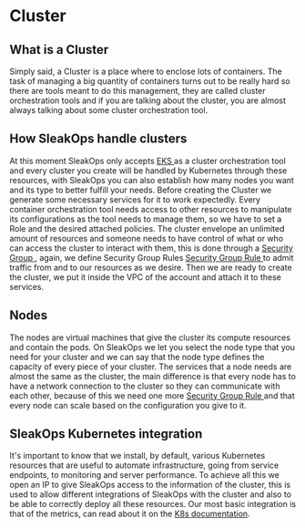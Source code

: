 
# Cluster

## What is a Cluster

Simply said, a Cluster is a place where to enclose lots of containers. The task of managing a big quantity of containers turns out to be really hard so there are tools meant to do this management, they are called cluster orchestration tools and if you are talking about the cluster, you are almost always talking about some cluster orchestration tool.

## How SleakOps handle clusters 

At this moment SleakOps only accepts [EKS <FiExternalLink/>](https://aws.amazon.com/eks/) as a cluster orchestration tool and every cluster you create will be handled by Kubernetes through these resources, with SleakOps you can also establish how many nodes you want and its type to better fulfill your needs.
Before creating the Cluster we generate some necessary services for it to work expectedly. Every container orchestration tool needs access to other resources to manipulate its configurations as the tool needs to manage them, so we have to set a Role and the desired attached policies.
The cluster envelope an unlimited amount of resources and someone needs to have control of what or who can access the cluster to interact with them, this is done through a [Security Group <FiExternalLink/>](https://docs.aws.amazon.com/vpc/latest/userguide/VPC_SecurityGroups.html), again, we define Security Group Rules [Security Group Rule <FiExternalLink/>](https://docs.aws.amazon.com/vpc/latest/userguide/VPC_SecurityGroups.html#SecurityGroupRules) to admit traffic from and to our resources as we desire. 
Then we are ready to create the cluster, we put it inside the VPC of the account and attach it to these services. 

## Nodes

The nodes are virtual machines that give the cluster its compute resources and contain the pods. On SleakOps we let you select the node type that you need for your cluster and we can say that the node type defines the capacity of every piece of your cluster.
The services that a node needs are almost the same as the cluster, the main difference is that every node has to have a network connection to the cluster so they can communicate with each other, because of this we need one more [Security Group Rule <FiExternalLink/>](https://docs.aws.amazon.com/vpc/latest/userguide/VPC_SecurityGroups.html#SecurityGroupRules) and that every node can scale based on the configuration you give to it.

## SleakOps Kubernetes integration

It's important to know that we install, by default, various Kubernetes resources that are useful to automate infrastructure, going from service endpoints, to monitoring and server performance. To achieve all this we open an IP to give SleakOps access to the information of the cluster, this is used to allow different integrations of SleakOps with the cluster and also to be able to correctly deploy all these resources.
Our most basic integration is that of the metrics, can read about it on the [K8s documentation](./k8s.mdx).